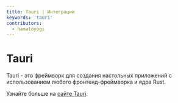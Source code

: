 ```yaml
---
title: Tauri | Интеграции
keywords: 'tauri'
contributors:
  - hamatoyogi
---
```


# Tauri

Tauri - это фреймворк для создания настольных приложений с использованием любого фронтенд-фреймворка и ядра Rust.

Узнайте больше на [сайте Tauri](https://tauri.app/v1/guides/getting-started/setup/qwik/).
